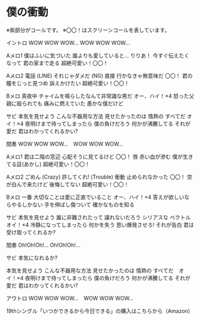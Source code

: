 # 僕の衝動

※紫部分がコールです。
※〇〇！はスクリーンコールを表しています。


イントロ
WOW WOW WOW…  WOW WOW WOW…

Aメロ1
僕はふいに気づいた
誰よりも愛していると… りりあ！
今すぐ伝えたくなって
君の家まで走る  超絶可愛い！〇〇！

Aメロ2
電話 (LINE) それじゃダメだ (NG)
直接 行かなきゃ無意味だ  〇〇！
君の瞳をじっと見つめ
訴えかけたい  超絶可愛い！〇〇！

Bメロ
真夜中 チャイムを鳴らしたなんて非常識な男だ  オー、ハイ！×4
怒った父親に殴られても
痛みに燃えていた
愚かな僕だけど

サビ
本気を見せよう
こんな不器用な方法
見せたかったのは
情熱の
すべてだ  オイ！×4
夜明けまで待ってしまったら
僕の負けだろう
何かが沸騰してる
それが愛だ
君はわかってくれるかい?

 

間奏
WOW WOW WOW…　WOW WOW WOW…

Aメロ1
君は二階の窓辺
心配そうに見てるけど  〇〇！
唇 赤い血が滲む
僕が生きてる証(あかし)  超絶可愛い！〇〇！

Aメロ2
ごめん (Crazy) 許してくれ! (Trouble)
衝動 止められなかった  〇〇！
空が白んで来たけど
後悔してない  超絶可愛い！〇〇！

Bメロ
一番 大切なことは愛に正直でいること  オー、ハイ！×4
答えが欲しいならやるしかない
手を伸ばし傷ついて
確かなものを知る

サビ
本気を見せよう
誰に非難されたって
譲れないだろう
シリアスな
ベクトル　オイ！×4
冷静になってしまったら
何かを失う
思い爆発させろ!
それが告白
君は受け取ってくれるか?

 

間奏
Oh!Oh!Oh!…   Oh!Oh!Oh!…  

サビ
本気になれるか?

本気を見せよう
こんな不器用な方法
見せたかったのは
情熱の
すべてだ　オイ！×4
夜明けまで待ってしまったら
僕の負けだろう
何かが沸騰してる
それが愛だ
君はわかってくれるかい?

アウトロ
WOW WOW WOW…　WOW WOW WOW…

19thシングル「いつかできるから今日できる」の購入はこちらから（Amazon）